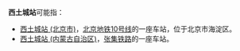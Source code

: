 '''西土城站'''可能指：
*[[西土城站_(北京市)|西土城站 (北京市)]]，[[北京地铁|北京地铁]][[北京地铁10号线|10号线]]的一座车站，位于北京市海淀区。
*[[西土城站_(内蒙古自治区)|西土城站 (内蒙古自治区)]]，[[张集铁路|张集铁路]]的一座车站。
{{Disambig|cat=四字车站名消歧义}}